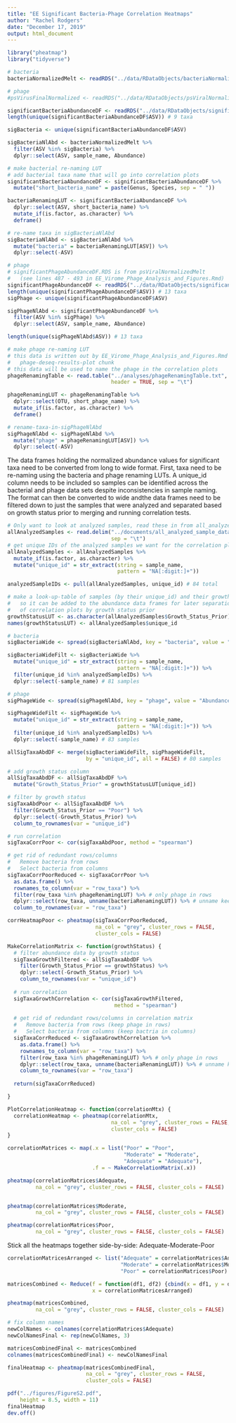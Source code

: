 ```yaml
---
title: "EE Significant Bacteria-Phage Correlation Heatmaps"
author: "Rachel Rodgers"
date: "December 17, 2019"
output: html_document
---
```


```r
library("pheatmap")
library("tidyverse")
```

```r
# bacteria
bacteriaNormalizedMelt <- readRDS("../data/RDataObjects/bacteriaNormalizedMelt.RDS")

# phage
#psVirusFinalNormalized <- readRDS("../data/RDataObjects/psViralNormalizedMelt.RDS")
```

```r
significantBacteriaAbundanceDF <- readRDS("../data/RDataObjects/significantBacterialTaxa.RDS")
length(unique(significantBacteriaAbundanceDF$ASV)) # 9 taxa

sigBacteria <- unique(significantBacteriaAbundanceDF$ASV)

sigBacteriaNlAbd <- bacteriaNormalizedMelt %>% 
  filter(ASV %in% sigBacteria) %>% 
  dplyr::select(ASV, sample_name, Abundance)

# make bacterial re-naming LUT
# add bacterial taxa name that will go into correlation plots
significantBacteriaAbundanceDF <- significantBacteriaAbundanceDF %>% 
  mutate("short_bacteria_name" = paste(Genus, Species, sep = " "))

bacteriaRenamingLUT <- significantBacteriaAbundanceDF %>% 
  dplyr::select(ASV, short_bacteria_name) %>% 
  mutate_if(is.factor, as.character) %>% 
  deframe()

# re-name taxa in sigBacteriaNlAbd
sigBacteriaNlAbd <- sigBacteriaNlAbd %>% 
  mutate("bacteria" = bacteriaRenamingLUT[ASV]) %>% 
  dplyr::select(-ASV)
```

```r
# phage
# significantPhageAbundanceDF.RDS is from psViralNormalizedMelt
#   (see lines 487 - 493 in EE_Virome_Phage_Analysis_and_Figures.Rmd)
significantPhageAbundanceDF <- readRDS("../data/RDataObjects/significantPhageAbundanceDF.RDS")
length(unique(significantPhageAbundanceDF$ASV)) # 13 taxa
sigPhage <- unique(significantPhageAbundanceDF$ASV)

sigPhageNlAbd <- significantPhageAbundanceDF %>% 
  filter(ASV %in% sigPhage) %>% 
  dplyr::select(ASV, sample_name, Abundance)

length(unique(sigPhageNlAbd$ASV)) # 13 taxa

# make phage re-naming LUT
# this data is written out by EE_Virome_Phage_Analysis_and_Figures.Rmd in the
#   phage-deseq-results-plot chunk
# this data will be used to name the phage in the correlation plots
phageRenamingTable <- read.table("../analyses/phageRenamingTable.txt",
                                 header = TRUE, sep = "\t")

phageRenamingLUT <- phageRenamingTable %>% 
  dplyr::select(OTU, short_phage_name) %>% 
  mutate_if(is.factor, as.character) %>% 
  deframe()

# rename-taxa-in-sigPhageNlAbd
sigPhageNlAbd <- sigPhageNlAbd %>% 
  mutate("phage" = phageRenamingLUT[ASV]) %>% 
  dplyr::select(-ASV)
```

The data frames holding the normalized abundance values for significant taxa need to be converted from long to wide format.  First, taxa need to be re-naming using the bacteria and phage renaming LUTs.  A unique_id column needs to be included so samples can be identified across the bacterial and phage data sets despite inconsistencies in sample naming.  The format can then be converted to wide andthe data frames need to be filtered down to just the samples that were analyzed and separated based on growth status prior to merging and running correlation tests.

```r
# Only want to look at analyzed samples, read these in from all_analyzed_sample_data.txt
allAnalyzedSamples <- read.delim("../documents/all_analyzed_sample_data.txt",
                                 sep = "\t")
# get unique IDs of the analyzed samples we want for the correlation plots
allAnalyzedSamples <- allAnalyzedSamples %>% 
  mutate_if(is.factor, as.character) %>% 
  mutate("unique_id" = str_extract(string = sample_name,
                                   pattern = "NA[:digit:]+"))

analyzedSampleIDs <- pull(allAnalyzedSamples, unique_id) # 84 total

# make a look-up-table of samples (by their unique_id) and their growth status
#   so it can be added to the abundance data frames for later separation
#   of correlation plots by growth status prior
growthStatusLUT <- as.character(allAnalyzedSamples$Growth_Status_Prior)
names(growthStatusLUT) <- allAnalyzedSamples$unique_id
```

```r
# bacteria
sigBacteriaWide <- spread(sigBacteriaNlAbd, key = "bacteria", value = "Abundance") # 81 samples

sigBacteriaWideFilt <- sigBacteriaWide %>% 
  mutate("unique_id" = str_extract(string = sample_name,
                                   pattern = "NA[:digit:]+")) %>% 
  filter(unique_id %in% analyzedSampleIDs) %>% 
  dplyr::select(-sample_name) # 81 samples

# phage
sigPhageWide <- spread(sigPhageNlAbd, key = "phage", value = "Abundance")

sigPhageWideFilt <- sigPhageWide %>% 
  mutate("unique_id" = str_extract(string = sample_name,
                                   pattern = "NA[:digit:]+")) %>% 
  filter(unique_id %in% analyzedSampleIDs) %>% 
  dplyr::select(-sample_name) # 83 samples
```

```r
allSigTaxaAbdDF <- merge(sigBacteriaWideFilt, sigPhageWideFilt,
                         by = "unique_id", all = FALSE) # 80 samples

# add growth status column
allSigTaxaAbdDF <- allSigTaxaAbdDF %>% 
  mutate("Growth_Status_Prior" = growthStatusLUT[unique_id])
```

```r
# filter by growth status
sigTaxaAbdPoor <- allSigTaxaAbdDF %>%
  filter(Growth_Status_Prior == "Poor") %>% 
  dplyr::select(-Growth_Status_Prior) %>% 
  column_to_rownames(var = "unique_id")

# run correlation
sigTaxaCorrPoor <- cor(sigTaxaAbdPoor, method = "spearman")

# get rid of redundant rows/columns
#   Remove bacteria from rows
#   Select bacteria from columns
sigTaxaCorrPoorReduced <- sigTaxaCorrPoor %>% 
  as.data.frame() %>% 
  rownames_to_column(var = "row_taxa") %>% 
  filter(row_taxa %in% phageRenamingLUT) %>% # only phage in rows
  dplyr::select(row_taxa, unname(bacteriaRenamingLUT)) %>% # unname keeps correct bacteria names in columns
  column_to_rownames(var = "row_taxa")

corrHeatmapPoor <- pheatmap(sigTaxaCorrPoorReduced,
                            na_col = "grey", cluster_rows = FALSE,
                            cluster_cols = FALSE)
```

```r

MakeCorrelationMatrix <- function(growthStatus) {
  # filter abundance data by growth status
  sigTaxaGrowthFiltered <- allSigTaxaAbdDF %>% 
    filter(Growth_Status_Prior == growthStatus) %>% 
    dplyr::select(-Growth_Status_Prior) %>% 
    column_to_rownames(var = "unique_id")
  
  # run correlation
  sigTaxaGrowthCorrelation <- cor(sigTaxaGrowthFiltered,
                                  method = "spearman")
  
  # get rid of redundant rows/columns in correlation matrix
  #   Remove bacteria from rows (keep phage in rows)
  #   Select bacteria from columns (keep bactria in columns)
  sigTaxaCorrReduced <- sigTaxaGrowthCorrelation %>%
    as.data.frame() %>%
    rownames_to_column(var = "row_taxa") %>%
    filter(row_taxa %in% phageRenamingLUT) %>% # only phage in rows
    dplyr::select(row_taxa, unname(bacteriaRenamingLUT)) %>% # unname keeps correct bacteria names in columns
    column_to_rownames(var = "row_taxa")
  
  return(sigTaxaCorrReduced)

}

PlotCorrelationHeatmap <- function(correlationMtx) {
  correlationHeatmap <- pheatmap(correlationMtx,
                                 na_col = "grey", cluster_rows = FALSE,
                                 cluster_cols = FALSE)
}
```

```r
correlationMatrices <- map(.x = list("Poor" = "Poor",
                                     "Moderate" = "Moderate",
                                     "Adequate" = "Adequate"),
                           .f = ~ MakeCorrelationMatrix(.x))

pheatmap(correlationMatrices$Adequate,
         na_col = "grey", cluster_rows = FALSE, cluster_cols = FALSE)


pheatmap(correlationMatrices$Moderate,
         na_col = "grey", cluster_rows = FALSE, cluster_cols = FALSE)

pheatmap(correlationMatrices$Poor,
         na_col = "grey", cluster_rows = FALSE, cluster_cols = FALSE)
```

Stick all the heatmaps together side-by-side:  Adequate-Moderate-Poor

```r
correlationMatricesArranged <- list("Adequate" = correlationMatrices$Adequate,
                                    "Moderate" = correlationMatrices$Moderate,
                                    "Poor" = correlationMatrices$Poor)

matricesCombined <- Reduce(f = function(df1, df2) {cbind(x = df1, y = df2)},
                           x = correlationMatricesArranged)

pheatmap(matricesCombined,
         na_col = "grey", cluster_rows = FALSE, cluster_cols = FALSE)

# fix column names
newColNames <- colnames(correlationMatrices$Adequate)
newColNamesFinal <- rep(newColNames, 3)

matricesCombinedFinal <- matricesCombined
colnames(matricesCombinedFinal) <- newColNamesFinal

finalHeatmap <- pheatmap(matricesCombinedFinal,
                         na_col = "grey", cluster_rows = FALSE, 
                         cluster_cols = FALSE)
```

```r
pdf("../figures/FigureS2.pdf",
    height = 8.5, width = 11)
finalHeatmap
dev.off()
```



 
